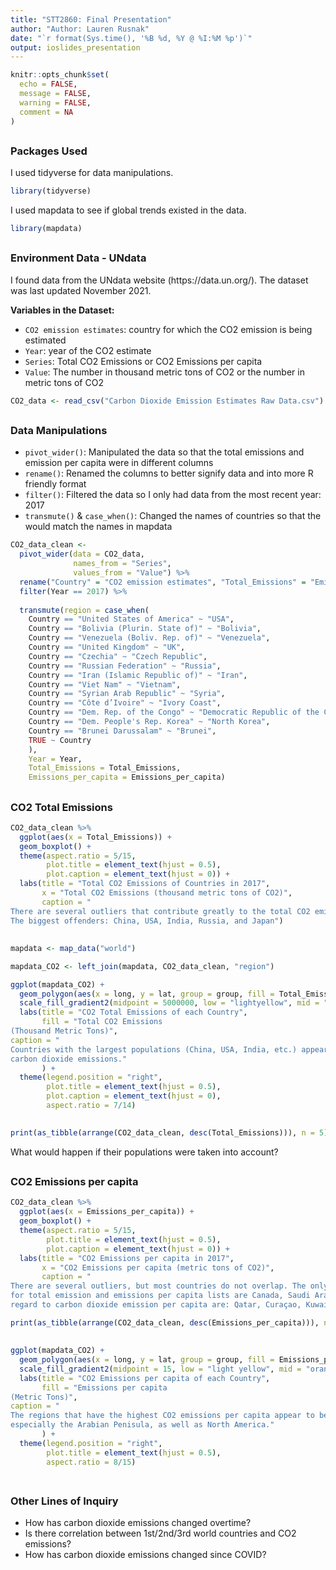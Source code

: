 ```yaml
---
title: "STT2860: Final Presentation"
author: "Author: Lauren Rusnak"
date: "`r format(Sys.time(), '%B %d, %Y @ %I:%M %p')`"
output: ioslides_presentation
---
```


```r
knitr::opts_chunk$set(
  echo = FALSE,
  message = FALSE,
  warning = FALSE,
  comment = NA
)
```

## 

### **Packages Used**

I used tidyverse for data manipulations.
```r
library(tidyverse)
```

I used mapdata to see if global trends existed in the data.
```r
library(mapdata)
```


## 

### **Environment Data - UNdata**

I found data from the UNdata website (https://data.un.org/).
The dataset was last updated November 2021.

**Variables in the Dataset:**

* `CO2 emission estimates`: country for which the CO2 emission is being estimated
* `Year`: year of the CO2 estimate
* `Series`: Total CO2 Emissions or CO2 Emissions per capita
* `Value`: The number in thousand metric tons of CO2 or the number in metric tons of CO2


```r
CO2_data <- read_csv("Carbon Dioxide Emission Estimates Raw Data.csv")
```

## 

### **Data Manipulations**

* `pivot_wider()`: Manipulated the data so that the total emissions and emission per capita were in different columns   
* `rename()`: Renamed the columns to better signify data and into more R friendly format
* `filter()`: Filtered the data so I only had data from the most recent year: 2017
* `transmute()` & `case_when()`: Changed the names of countries so that the would match the names in mapdata  
  
  
```r
CO2_data_clean <-
  pivot_wider(data = CO2_data,
              names_from = "Series",
              values_from = "Value") %>%
  rename("Country" = "CO2 emission estimates", "Total_Emissions" = "Emissions (thousand metric tons of carbon dioxide)", "Emissions_per_capita" = "Emissions per capita (metric tons of carbon dioxide)") %>%
  filter(Year == 2017) %>%
   
  transmute(region = case_when(
    Country == "United States of America" ~ "USA",
    Country == "Bolivia (Plurin. State of)" ~ "Bolivia",
    Country == "Venezuela (Boliv. Rep. of)" ~ "Venezuela",
    Country == "United Kingdom" ~ "UK",
    Country == "Czechia" ~ "Czech Republic",
    Country == "Russian Federation" ~ "Russia",
    Country == "Iran (Islamic Republic of)" ~ "Iran",
    Country == "Viet Nam" ~ "Vietnam",
    Country == "Syrian Arab Republic" ~ "Syria",
    Country == "Côte d’Ivoire" ~ "Ivory Coast",
    Country == "Dem. Rep. of the Congo" ~ "Democratic Republic of the Congo",
    Country == "Dem. People's Rep. Korea" ~ "North Korea",
    Country == "Brunei Darussalam" ~ "Brunei",
    TRUE ~ Country
    ),
    Year = Year,
    Total_Emissions = Total_Emissions,
    Emissions_per_capita = Emissions_per_capita)

```


## 
### **CO2 Total Emissions**

```r
CO2_data_clean %>%
  ggplot(aes(x = Total_Emissions)) +
  geom_boxplot() +
  theme(aspect.ratio = 5/15,
        plot.title = element_text(hjust = 0.5),
        plot.caption = element_text(hjust = 0)) +
  labs(title = "Total CO2 Emissions of Countries in 2017",
       x = "Total CO2 Emissions (thousand metric tons of CO2)",
       caption = "
There are several outliers that contribute greatly to the total CO2 emissions. 
The biggest offenders: China, USA, India, Russia, and Japan")

```

##

```r
mapdata <- map_data("world")

mapdata_CO2 <- left_join(mapdata, CO2_data_clean, "region")


```


```r
ggplot(mapdata_CO2) +
  geom_polygon(aes(x = long, y = lat, group = group, fill = Total_Emissions)) +   
  scale_fill_gradient2(midpoint = 5000000, low = "lightyellow", mid = "orange", high = "red2") +
  labs(title = "CO2 Total Emissions of each Country",
       fill = "Total CO2 Emissions 
(Thousand Metric Tons)",
caption = "
Countries with the largest populations (China, USA, India, etc.) appear to have the highest total 
carbon dioxide emissions."
       ) +
  theme(legend.position = "right",
        plot.title = element_text(hjust = 0.5),
        plot.caption = element_text(hjust = 0),
        aspect.ratio = 7/14)
  
```

```r
print(as_tibble(arrange(CO2_data_clean, desc(Total_Emissions))), n = 5)
```

What would happen if their populations were taken into account?

## 
### **CO2 Emissions per capita**

```r
CO2_data_clean %>%
  ggplot(aes(x = Emissions_per_capita)) +
  geom_boxplot() +
  theme(aspect.ratio = 5/15,
        plot.title = element_text(hjust = 0.5),
        plot.caption = element_text(hjust = 0)) +
  labs(title = "CO2 Emissions per capita in 2017",
       x = "CO2 Emissions per capita (metric tons of CO2)",
       caption = "
There are several outliers, but most countries do not overlap. The only countries that appear in the top eleven countries
for total emission and emissions per capita lists are Canada, Saudi Arabia, and the US. The biggest offenders with 
regard to carbon dioxide emission per capita are: Qatar, Curaçao, Kuwait, United Arab Emirates, Gibraltar, and Bahrain.")
```
```r
print(as_tibble(arrange(CO2_data_clean, desc(Emissions_per_capita))), n = 10)
```


##

```r
ggplot(mapdata_CO2) +
  geom_polygon(aes(x = long, y = lat, group = group, fill = Emissions_per_capita)) +   
  scale_fill_gradient2(midpoint = 15, low = "light yellow", mid = "orange", high = "red2") +
  labs(title = "CO2 Emissions per capita of each Country",
       fill = "Emissions per capita 
(Metric Tons)",
caption = "
The regions that have the highest CO2 emissions per capita appear to be The Middle East, 
especially the Arabian Penisula, as well as North America."
       ) +
  theme(legend.position = "right",
        plot.title = element_text(hjust = 0.5),
        aspect.ratio = 8/15)
  
```

##
### **Other Lines of Inquiry**

* How has carbon dioxide emissions changed overtime?
* Is there correlation between 1st/2nd/3rd world countries and CO2 emissions?
* How has carbon dioxide emissions changed since COVID?